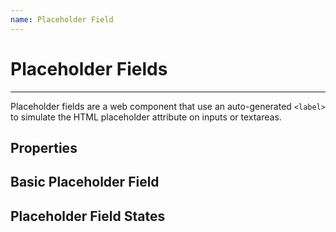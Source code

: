 ```yaml
---
name: Placeholder Field
---
```



# Placeholder Fields
---

Placeholder fields are a web component that use an auto-generated `<label>` to simulate the HTML placeholder attribute on inputs or textareas.

## Properties

<Props of={PlaceholderField} />

## Basic Placeholder Field

<Playground>
  <PlaceholderField size="small" placeholder="Small input" />
  <PlaceholderField placeholder="Normal input" />
  <PlaceholderField size="large" placeholder="Large input" />
  <PlaceholderField multiline placeholder="Multiline input" />
</Playground>


## Placeholder Field States

<Playground>
  <PlaceholderField disabled placeholder="Disabled input" />
</Playground>
